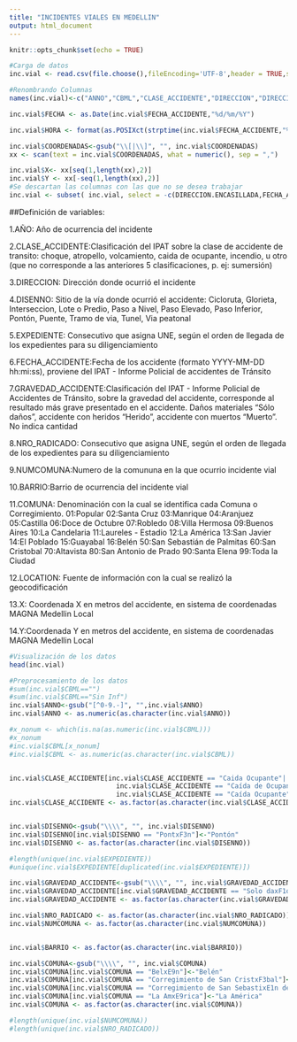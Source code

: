 ---
title: "INCIDENTES VIALES EN MEDELLIN"
output: html_document
---

```{r setup, include=FALSE}
knitr::opts_chunk$set(echo = TRUE)
```

```{r, echo=FALSE}
#Carga de datos
inc.vial <- read.csv(file.choose(),fileEncoding='UTF-8',header = TRUE,sep=";",dec=",")

#Renombrando Columnas
names(inc.vial)<-c("ANNO","CBML","CLASE_ACCIDENTE","DIRECCION","DIRECCION.ENCASILLADA","DISENNO","EXPEDIENTE","FECHA_ACCIDENTE","FECHA_ACCIDENTES","GRAVEDAD_ACCIDENTE","MES", "NRO_RADICADO", "NUMCOMUNA", "BARRIO", "COMUNA", "COORDENADAS","LOCATION")

inc.vial$FECHA <- as.Date(inc.vial$FECHA_ACCIDENTE,"%d/%m/%Y")

inc.vial$HORA <- format(as.POSIXct(strptime(inc.vial$FECHA_ACCIDENTE,"%d/%m/%Y %H:%M:%S",tz="")) ,format = "%H:%M:%S")

inc.vial$COORDENADAS<-gsub("\\[|\\]", "", inc.vial$COORDENADAS)
xx <- scan(text = inc.vial$COORDENADAS, what = numeric(), sep = ",")

inc.vial$X<- xx[seq(1,length(xx),2)]
inc.vial$Y <- xx[-seq(1,length(xx),2)]
#Se descartan las columnas con las que no se desea trabajar
inc.vial <- subset( inc.vial, select = -c(DIRECCION.ENCASILLADA,FECHA_ACCIDENTES,CBML,FECHA_ACCIDENTE,COORDENADAS))
```

##Definición de variables:

1.AÑO: Año de ocurrencia del incidente

2.CLASE_ACCIDENTE:Clasificación del IPAT sobre la clase de accidente de transito: choque, atropello, volcamiento, caida de ocupante, incendio, u otro (que no corresponde a las anteriores 5 clasificaciones, p. ej: sumersión)

3.DIRECCION: Dirección donde ocurrió el incidente

4.DISENNO: Sitio de la vía donde ocurrió el accidente: Cicloruta, Glorieta, Interseccion, Lote o Predio, Paso a Nivel, Paso Elevado, Paso Inferior, Pontón, Puente, Tramo de via, Tunel, Via peatonal

5.EXPEDIENTE: Consecutivo que asigna UNE, según el orden de llegada de los expedientes para su diligenciamiento

6.FECHA_ACCIDENTE:Fecha de los accidente (formato YYYY-MM-DD hh:mi:ss), proviene del IPAT - Informe Policial de accidentes de Tránsito

7.GRAVEDAD_ACCIDENTE:Clasificación del IPAT - Informe Policial de Accidentes de Tránsito, sobre la gravedad del accidente, corresponde al resultado más grave presentado en el accidente. Daños materiales "Sólo daños", accidente con heridos "Herido", accidente con muertos "Muerto". No indica cantidad

8.NRO_RADICADO: Consecutivo que asigna UNE, según el orden de llegada de los expedientes para su diligenciamiento

9.NUMCOMUNA:Numero de la comununa en la que ocurrio incidente vial

10.BARRIO:Barrio de ocurrencia del incidente vial

11.COMUNA: Denominación con la cual se identifica cada Comuna o Corregimiento. 01:Popular 02:Santa Cruz 03:Manrique 04:Aranjuez 05:Castilla 06:Doce de Octubre 07:Robledo 08:Villa Hermosa 09:Buenos Aires 10:La Candelaria 11:Laureles - Estadio 12:La América 13:San Javier 14:El Poblado 15:Guayabal 16:Belén 50:San Sebastián de Palmitas 60:San Cristobal 70:Altavista 80:San Antonio de Prado 90:Santa Elena 99:Toda la Ciudad

12.LOCATION: Fuente de información con la cual se realizó la geocodificación

13.X: Coordenada X en metros del accidente, en sistema de coordenadas MAGNA Medellin Local

14.Y:Coordenada Y en metros del accidente, en sistema de coordenadas MAGNA Medellin Local


```{r, echo=FALSE}
#Visualización de los datos
head(inc.vial)
```

```{r, echo=FALSE}
#Preprocesamiento de los datos
#sum(inc.vial$CBML=="")
#sum(inc.vial$CBML=="Sin Inf")
inc.vial$ANNO<-gsub("[^0-9.-]", "",inc.vial$ANNO)
inc.vial$ANNO <- as.numeric(as.character(inc.vial$ANNO))

#x_nonum <- which(is.na(as.numeric(inc.vial$CBML)))
#x_nonum
#inc.vial$CBML[x_nonum]
#inc.vial$CBML <- as.numeric(as.character(inc.vial$CBML))


inc.vial$CLASE_ACCIDENTE[inc.vial$CLASE_ACCIDENTE == "Caida Ocupante"|
                           inc.vial$CLASE_ACCIDENTE == "Caída de Ocupante"|
                           inc.vial$CLASE_ACCIDENTE == "Caída Ocupante"] <- "Caida de Ocupante"
inc.vial$CLASE_ACCIDENTE <- as.factor(as.character(inc.vial$CLASE_ACCIDENTE))


inc.vial$DISENNO<-gsub("\\\\", "", inc.vial$DISENNO)
inc.vial$DISENNO[inc.vial$DISENNO == "PontxF3n"]<-"Pontón"
inc.vial$DISENNO <- as.factor(as.character(inc.vial$DISENNO))

#length(unique(inc.vial$EXPEDIENTE))
#unique(inc.vial$EXPEDIENTE[duplicated(inc.vial$EXPEDIENTE)])

inc.vial$GRAVEDAD_ACCIDENTE<-gsub("\\\\", "", inc.vial$GRAVEDAD_ACCIDENTE)
inc.vial$GRAVEDAD_ACCIDENTE[inc.vial$GRAVEDAD_ACCIDENTE == "Solo daxF1os"]<-"Solo daños"
inc.vial$GRAVEDAD_ACCIDENTE <- as.factor(as.character(inc.vial$GRAVEDAD_ACCIDENTE))

inc.vial$NRO_RADICADO <- as.factor(as.character(inc.vial$NRO_RADICADO))
inc.vial$NUMCOMUNA <- as.factor(as.character(inc.vial$NUMCOMUNA))


inc.vial$BARRIO <- as.factor(as.character(inc.vial$BARRIO))

inc.vial$COMUNA<-gsub("\\\\", "", inc.vial$COMUNA)
inc.vial$COMUNA[inc.vial$COMUNA == "BelxE9n"]<-"Belén"
inc.vial$COMUNA[inc.vial$COMUNA == "Corregimiento de San CristxF3bal"]<-"Corregimiento de San Cristóbal"
inc.vial$COMUNA[inc.vial$COMUNA == "Corregimiento de San SebastixE1n de Palmitas"]<-"Corregimiento de San Sebastián de Palmitas"
inc.vial$COMUNA[inc.vial$COMUNA == "La AmxE9rica"]<-"La América"
inc.vial$COMUNA <- as.factor(as.character(inc.vial$COMUNA))

#length(unique(inc.vial$NUMCOMUNA))
#length(unique(inc.vial$NRO_RADICADO))
```
